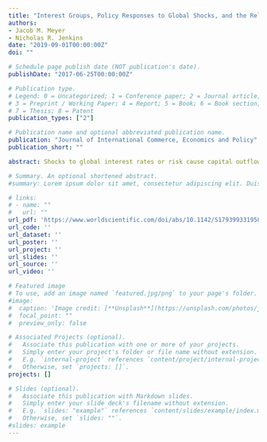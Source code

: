 ```yaml
---
title: "Interest Groups, Policy Responses to Global Shocks, and the Relative Likelihood of Currency Crashes Versus Banking Crises"
authors:
- Jacob M. Meyer
- Nicholas R. Jenkins
date: "2019-09-01T00:00:00Z"
doi: ""

# Schedule page publish date (NOT publication's date).
publishDate: "2017-06-25T00:00:00Z"

# Publication type.
# Legend: 0 = Uncategorized; 1 = Conference paper; 2 = Journal article;
# 3 = Preprint / Working Paper; 4 = Report; 5 = Book; 6 = Book section;
# 7 = Thesis; 8 = Patent
publication_types: ["2"]

# Publication name and optional abbreviated publication name.
publication: "Journal of International Commerce, Economics and Policy"
publication_short: ""

abstract: Shocks to global interest rates or risk cause capital outflows for countries outside the core of the global financial system. These outflows lead to downward pressure on exchange rates and financial sector stress, in addition to having general contractionary effects. To defend the exchange rate, the appropriate internal response is a fiscal/monetary contraction. To maintain full employment and financial stability, the appropriate internal response is fiscal/monetary expansion. The contradiction in these policy responses implies policymakers prioritize hitting either internal or external targets after these shocks; but how do they decide? Using a fixed effects model and data from 100 emerging market and developing economies from 1990 to 2012, we show that the relative sensitivity of interest groups to these policy responses influences which response occurs. We find some evidence that this effect is stronger in the presence of more political-institutional constraints. Using a strategic probit model, we also find some evidence that this policy response influences the relative likelihood of banking crises versus currency crashes after these global shocks.

# Summary. An optional shortened abstract.
#summary: Lorem ipsum dolor sit amet, consectetur adipiscing elit. Duis posuere tellus ac convallis placerat. Proin tincidunt magna sed ex sollicitudin condimentum.

# links:
# - name: ""
#   url: ""
url_pdf: 'https://www.worldscientific.com/doi/abs/10.1142/S1793993319500108'
url_code: ''
url_dataset: ''
url_poster: ''
url_project: ''
url_slides: ''
url_source: ''
url_video: ''

# Featured image
# To use, add an image named `featured.jpg/png` to your page's folder. 
#image:
#  caption: 'Image credit: [**Unsplash**](https://unsplash.com/photos/jdD8gXaTZsc)'
#  focal_point: ""
#  preview_only: false

# Associated Projects (optional).
#   Associate this publication with one or more of your projects.
#   Simply enter your project's folder or file name without extension.
#   E.g. `internal-project` references `content/project/internal-project/index.md`.
#   Otherwise, set `projects: []`.
projects: []

# Slides (optional).
#   Associate this publication with Markdown slides.
#   Simply enter your slide deck's filename without extension.
#   E.g. `slides: "example"` references `content/slides/example/index.md`.
#   Otherwise, set `slides: ""`.
#slides: example
---
```

